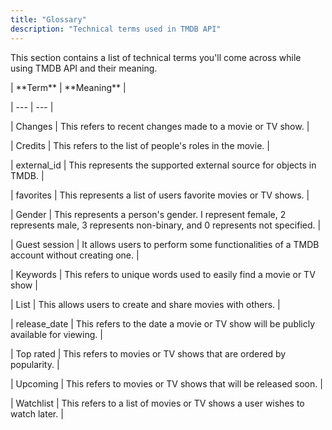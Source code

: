 ```yaml
---
title: "Glossary"
description: "Technical terms used in TMDB API"
---
```


This section contains a list of technical terms you'll come across while using TMDB API and their meaning.



\| \*\*Term\*\* | \*\*Meaning\*\* |

\| --- | --- |

\| Changes | This refers to recent changes made to a movie or TV show. |

\| Credits | This refers to the list of people's roles in the movie. |

\| external\_id | This represents the supported external source for objects in TMDB. |

\| favorites | This represents a list of users favorite movies or TV shows. |

\| Gender | This represents a person's gender. I represent female, 2 represents male, 3 represents non-binary, and 0 represents not specified. |

\| Guest session | It allows users to perform some functionalities of a TMDB account without creating one. |

\| Keywords | This refers to unique words used to easily find a movie or TV show |

\| List | This allows users to create and share movies with others. |

\| release\_date | This refers to the date a movie or TV show will be publicly available for viewing. |

\| Top rated | This refers to movies or TV shows that are ordered by popularity. |

\| Upcoming | This refers to movies or TV shows that will be released soon. |

\| Watchlist | This refers to a list of movies or TV shows a user wishes to watch later. |